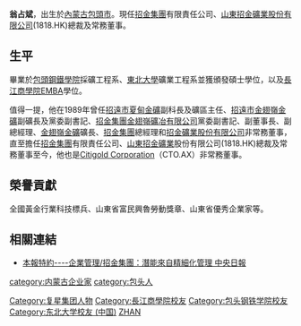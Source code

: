 '''翁占斌'''{{BD|1966年}}，出生於[[內蒙古|內蒙古]][[包頭市|包頭市]]。現任[[招金集團|招金集團]]有限責任公司、[[山東|山東]][[招金礦業股份有限公司|招金礦業股份有限公司]](1818.HK)總裁及常務董事。

==生平==
畢業於[[内蒙古科技大学|包頭鋼鐵學院]]採礦工程系、[[東北大學|東北大學]]礦業工程系並獲頒發碩士學位，以及[[長江商學院|長江商學院]]EMBA學位。

值得一提，他在1989年曾任[[招遠市|招遠市]][[夏甸金礦|夏甸金礦]]副科長及礦區主任、[[招遠市|招遠市]][[金翅嶺金礦|金翅嶺金礦]]副礦長及黨委副書記、[[招金集團金翅嶺礦冶有限公司|招金集團金翅嶺礦冶有限公司]]黨委副書記、副董事長、副總經理、[[金翅嶺金礦|金翅嶺金礦]]礦長、[[招金集團|招金集團]]總經理和[[招金礦業股份有限公司|招金礦業股份有限公司]]非常務董事，直至擔任[[招金集團|招金集團]]有限責任公司、[[山東招金礦業|山東招金礦業]]股份有限公司(1818.HK)總裁及常務董事至今，他也是[[Citigold_Corporation|Citigold Corporation]]（CTO.AX）非常務董事。

==榮譽貢獻==
全國黃金行業科技標兵、山東省富民興魯勞動獎章、山東省優秀企業家等。

==相關連結==
*[https://web.archive.org/web/20160304100937/http://www.cdnews.com.tw/cdnews_site/docDetail.jsp?coluid=113&docid=101377907 本報特約----企業管理/招金集團：潛能來自精細化管理 中央日報]

{{DEFAULTSORT:W}}
[[category:内蒙古企业家|category:内蒙古企业家]]
[[category:包头人|category:包头人]]
[[Category:复星集团人物|Category:复星集团人物]]
[[Category:長江商學院校友|Category:長江商學院校友]]
[[Category:包头钢铁学院校友|Category:包头钢铁学院校友]]
[[Category:东北大学校友_(中国)|Category:东北大学校友 (中国)]]
[[Category:翁姓|ZHAN]]